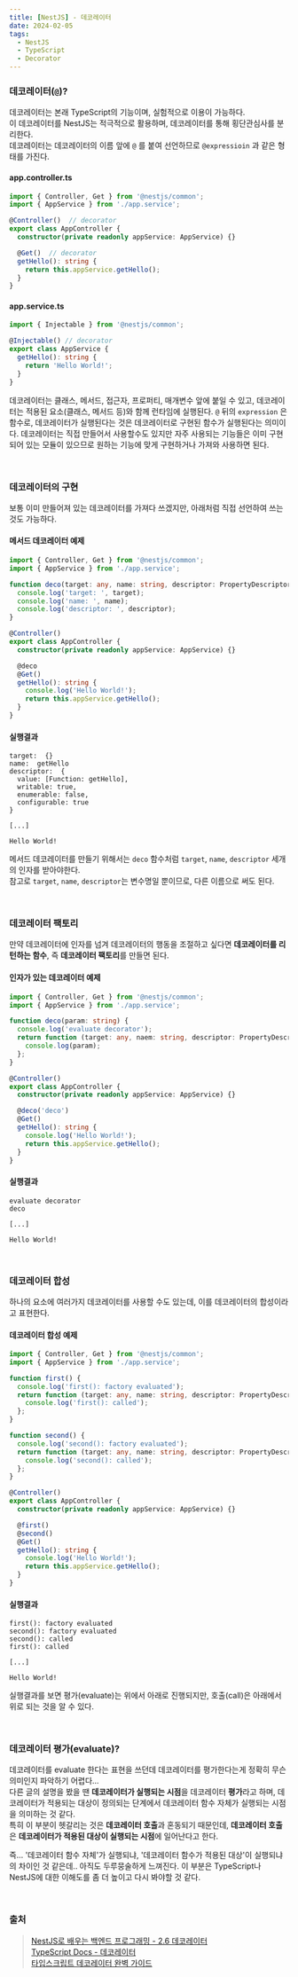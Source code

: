 ```yaml
---
title: [NestJS] - 데코레이터
date: 2024-02-05
tags:
  - NestJS
  - TypeScript
  - Decorator
---
```


### 데코레이터(`@`)?

데코레이터는 본래 TypeScript의 기능이며, 실험적으로 이용이 가능하다.
<br/>이 데코레이터를 NestJS는 적극적으로 활용하며, 데코레이터를 통해 횡단관심사를 분리한다.
<br/>데코레이터는 데코레이터의 이름 앞에 `@` 를 붙여 선언하므로 `@expressioin` 과 같은 형태를 가진다.

#### app.controller.ts
```ts
import { Controller, Get } from '@nestjs/common';
import { AppService } from './app.service';

@Controller()  // decorator
export class AppController {
  constructor(private readonly appService: AppService) {}

  @Get()  // decorator
  getHello(): string {
    return this.appService.getHello();
  }
}
```

#### app.service.ts
```ts
import { Injectable } from '@nestjs/common';

@Injectable() // decorator
export class AppService {
  getHello(): string {
    return 'Hello World!';
  }
}
```

데코레이터는 클래스, 메서드, 접근자, 프로퍼티, 매개변수 앞에 붙일 수 있고, 데코레이터는 적용된 요소(클래스, 메서드 등)와 함께 런타임에 실행된다. `@` 뒤의 `expression` 은 함수로, 데코레이터가 실행된다는 것은 데코레이터로 구현된 함수가 실행된다는 의미이다.
데코레이터는 직접 만들어서 사용할수도 있지만 자주 사용되는 기능들은 이미 구현되어 있는 모듈이 있으므로 원하는 기능에 맞게 구현하거나 가져와 사용하면 된다.

<br/>

### 데코레이터의 구현

보통 이미 만들어져 있는 데코레이터를 가져다 쓰겠지만, 아래처럼 직접 선언하여 쓰는 것도 가능하다.

#### 메서드 데코레이터 예제

```ts
import { Controller, Get } from '@nestjs/common';
import { AppService } from './app.service';

function deco(target: any, name: string, descriptor: PropertyDescriptor) {
  console.log('target: ', target);
  console.log('name: ', name);
  console.log('descriptor: ', descriptor);
}

@Controller()
export class AppController {
  constructor(private readonly appService: AppService) {}

  @deco
  @Get()
  getHello(): string {
    console.log('Hello World!');
    return this.appService.getHello();
  }
}
```

#### 실행결과
```
target:  {}
name:  getHello
descriptor:  {
  value: [Function: getHello],
  writable: true,
  enumerable: false,
  configurable: true
}

[...]

Hello World!
```

메서드 데코레이터를 만들기 위해서는 `deco` 함수처럼 `target`, `name`, `descriptor` 세개의 인자를 받아야한다.
<br/>참고로 `target`, `name`, `descriptor`는 변수명일 뿐이므로, 다른 이름으로 써도 된다.


<br/>

### 데코레이터 팩토리

만약 데코레이터에 인자를 넘겨 데코레이터의 행동을 조절하고 싶다면 **데코레이터를 리턴하는 함수**, 즉 **데코레이터 팩토리**를 만들면 된다.

#### 인자가 있는 데코레이터 예제

```ts
import { Controller, Get } from '@nestjs/common';
import { AppService } from './app.service';

function deco(param: string) {
  console.log('evaluate decorator');
  return function (target: any, naem: string, descriptor: PropertyDescriptor) {
    console.log(param);
  };
}

@Controller()
export class AppController {
  constructor(private readonly appService: AppService) {}

  @deco('deco')
  @Get()
  getHello(): string {
    console.log('Hello World!');
    return this.appService.getHello();
  }
}
```

#### 실행결과

```
evaluate decorator
deco

[...]

Hello World!
```

<br/>

### 데코레이터 합성

하나의 요소에 여러가지 데코레이터를 사용할 수도 있는데, 이를 데코레이터의 합성이라고 표현한다.

#### 데코레이터 합성 예제

```ts
import { Controller, Get } from '@nestjs/common';
import { AppService } from './app.service';

function first() {
  console.log('first(): factory evaluated');
  return function (target: any, name: string, descriptor: PropertyDescriptor) {
    console.log('first(): called');
  };
}

function second() {
  console.log('second(): factory evaluated');
  return function (target: any, name: string, descriptor: PropertyDescriptor) {
    console.log('second(): called');
  };
}

@Controller()
export class AppController {
  constructor(private readonly appService: AppService) {}

  @first()
  @second()
  @Get()
  getHello(): string {
    console.log('Hello World!');
    return this.appService.getHello();
  }
}
```

#### 실행결과
```
first(): factory evaluated
second(): factory evaluated
second(): called
first(): called

[...]

Hello World!
```

실행결과를 보면 평가(evaluate)는 위에서 아래로 진행되지만, 호출(call)은 아래에서 위로 되는 것을 알 수 있다.

<br/>

### 데코레이터 평가(evaluate)?
데코레이터를 evaluate 한다는 표현을 쓰던데 데코레이터를 평가한다는게 정확히 무슨 의미인지 파악하기 어렵다...
<br/>다른 글의 설명을 봤을 땐 **데코레이터가 실행되는 시점**을 데코레이터 **평가**라고 하며, 데코레이터가 적용되는 대상이 정의되는 단계에서 데코레이터 함수 자체가 실행되는 시점을 의미하는 것 같다.
<br/>특히 이 부분이 헷갈리는 것은 **데코레이터 호출**과 혼동되기 때문인데, **데코레이터 호출**은 **데코레이터가 적용된 대상이 실행되는 시점**에 일어난다고 한다.

즉... '데코레이터 함수 자체'가 실행되냐, '데코레이터 함수가 적용된 대상'이 실행되냐의 차이인 것 같은데.. 아직도 두루뭉술하게 느껴진다.
이 부분은 TypeScript나 NestJS에 대한 이해도를 좀 더 높이고 다시 봐야할 것 같다.

<br/>

### 출처

> [NestJS로 배우는 백엔드 프로그래밍 - 2.6 데코레이터](https://wikidocs.net/158481)
<br/>[TypeScript Docs - 데코레이터](https://typescript-kr.github.io/pages/decorators.html)
<br/>[타입스크립트 데코레이터 완벽 가이드](https://itchallenger.tistory.com/765)
